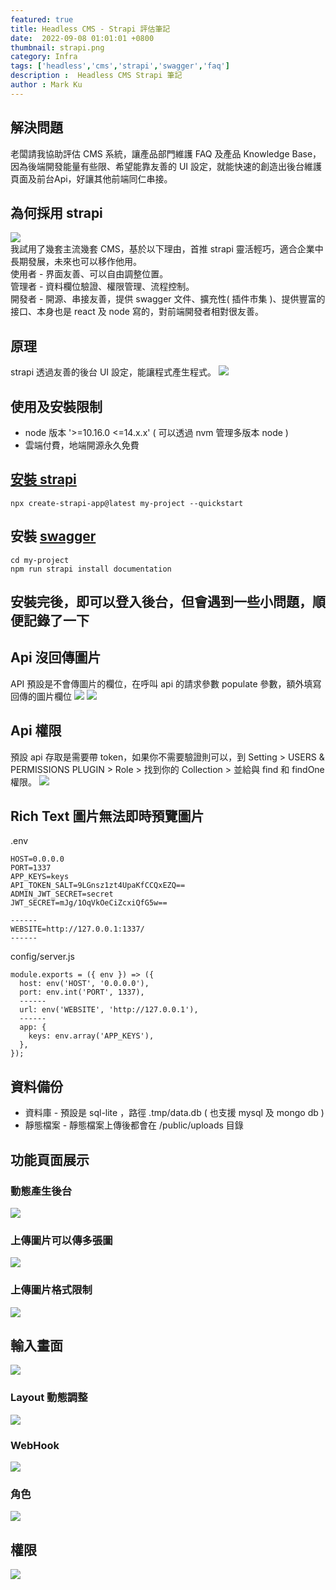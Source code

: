 ```yaml
---
featured: true
title: Headless CMS - Strapi 評估筆記 
date:  2022-09-08 01:01:01 +0800
thumbnail: strapi.png
category: Infra
tags: ['headless','cms','strapi','swagger','faq']
description :  Headless CMS Strapi 筆記
author : Mark Ku
---
```

## 解決問題
老闆請我協助評估 CMS 系統，讓產品部門維護 FAQ 及產品 Knowledge Base，因為後端開發能量有些限、希望能靠友善的 UI 設定，就能快速的創造出後台維護頁面及前台Api，好讓其他前端同仁串接。

## 為何採用 strapi
![](https://i.imgur.com/ONXbTAJ.jpg)  
我試用了幾套主流幾套 CMS，基於以下理由，首推 strapi 靈活輕巧，適合企業中長期發展，未來也可以移作他用。   
使用者 - 界面友善、可以自由調整位置。  
管理者 - 資料欄位驗證、權限管理、流程控制。  
開發者 - 開源、串接友善，提供 swagger 文件、擴充性( 插件市集 )、提供豐富的接口、本身也是 react 及 node 寫的，對前端開發者相對很友善。  

## 原理
strapi 透過友善的後台 UI 設定，能讓程式產生程式。
![](https://i.imgur.com/M6RfjZ8.png)  

## 使用及安裝限制
* node 版本 '>=10.16.0 <=14.x.x' ( 可以透過 nvm 管理多版本 node )
* 雲端付費，地端開源永久免費

## [安裝 strapi](https://docs.strapi.io/developer-docs/latest/getting-started/quick-start.html#_1-install-strapi-and-create-a-new-project)

```
npx create-strapi-app@latest my-project --quickstart
```
## 安裝 [swagger](https://docs.strapi.io/developer-docs/latest/plugins/documentation.html#installation)  
```
cd my-project
npm run strapi install documentation
```
## 安裝完後，即可以登入後台，但會遇到一些小問題，順便記錄了一下
## Api 沒回傳圖片
API 預設是不會傳圖片的欄位，在呼叫 api 的請求參數 populate 參數，額外填寫回傳的圖片欄位
![](https://i.imgur.com/6gfNF29.png)
![](https://i.imgur.com/eF34HEH.png)
## Api 權限
預設 api 存取是需要帶 token，如果你不需要驗證則可以，到 Setting > USERS & PERMISSIONS PLUGIN > Role > 找到你的 Collection > 並給與 find 和 findOne 權限。
![](https://i.imgur.com/ovdumL9.png)
## Rich Text 圖片無法即時預覽圖片
.env
```
HOST=0.0.0.0
PORT=1337
APP_KEYS=keys
API_TOKEN_SALT=9LGnsz1zt4UpaKfCCQxEZQ==
ADMIN_JWT_SECRET=secret
JWT_SECRET=mJg/1OqVkOeCiZcxiQfG5w==

------
WEBSITE=http://127.0.0.1:1337/
------
```
config/server.js
```
module.exports = ({ env }) => ({
  host: env('HOST', '0.0.0.0'),
  port: env.int('PORT', 1337),
  ------
  url: env('WEBSITE', 'http://127.0.0.1'), 
  ------
  app: {
    keys: env.array('APP_KEYS'),
  },  
});

```
## 資料備份
* 資料庫 - 預設是 sql-lite ，路徑 .tmp/data.db ( 也支援 mysql 及 mongo db )
* 靜態檔案 - 靜態檔案上傳後都會在 /public/uploads 目錄
## 功能頁面展示
### 動態產生後台
![](https://i.imgur.com/0f0BjwY.png)
### 上傳圖片可以傳多張圖
![](https://i.imgur.com/jXmzMbk.png)
### 上傳圖片格式限制
![](https://i.imgur.com/PunbK7f.png)
## 輸入畫面
![](https://i.imgur.com/lLcJ5rp.png)
### Layout 動態調整
![](https://i.imgur.com/hGjLnld.png)
### WebHook
![](https://i.imgur.com/DAuWE1D.png)
### 角色
![](https://i.imgur.com/i1fy4kz.png)
## 權限
![](https://i.imgur.com/gEvb3eh.png)